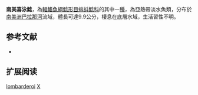 {{Speciesbox
| name = 南美喜泳鯰
| status = NE
| status_system = IUCN3.1
| image = 
| image_width = 250px
| genus = Xyliphius
| species = lombarderoi
| authority = Risso & Risso, 1964
| synonyms = 
}}
'''南美喜泳鯰'''，為[[輻鰭魚綱|輻鰭魚綱]][[鯰形目|鯰形目]][[蝌蚪鯰科|蝌蚪鯰科]]的其中一[[種|種]]，為亞熱帶淡水魚類，分布於[[南美洲|南美洲]][[巴拉那河|巴拉那河]]流域，體長可達9.9公分，棲息在底層水域，生活習性不明。
==参考文献==
*{{FishBase_species|genus=Xyliphius|species=lombarderoi |year=2015|month=4}}

== 扩展阅读 ==
{{refbegin}}
{{wikispecies-inline|Xyliphius lombarderoi |南美喜泳鯰}}
{{refend}}
{{Taxonbar|from=Q3767076}}

[[Category:喜泳鯰屬|lombarderoi]]
[[Category:1964年描述的鱼类|X]]